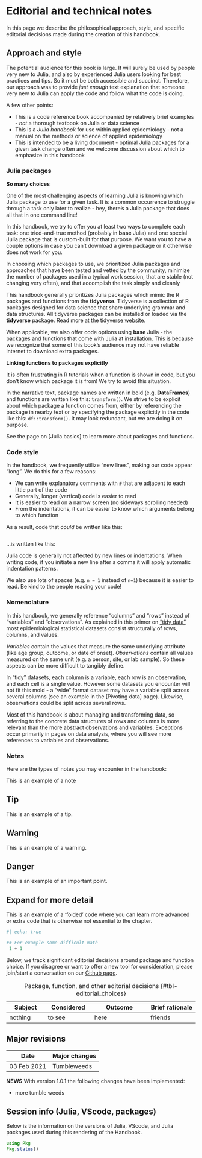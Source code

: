 # Editorial and technical notes { }

In this page we describe the philosophical approach, style, and specific editorial decisions made during the creation of this handbook.  


## Approach and style

The potential audience for this book is large. It will surely be used by people very new to Julia, and also by experienced Julia users looking for best practices and tips. So it must be both accessible and succinct. Therefore, our approach was to provide *just enough* text explanation that someone very new to Julia can apply the code and follow what the code is doing.  

A few other points:  

* This is a code reference book accompanied by relatively brief examples - *not* a thorough textbook on Julia or data science  
* This is a *Julia handbook* for use within applied epidemiology - not a manual on the methods or science of applied epidemiology  
* This is intended to be a living document - optimal Julia packages for a given task change often and we welcome discussion about which to emphasize in this handbook  

### Julia packages {.unnumbered}

**So many choices**  

One of the most challenging aspects of learning Julia is knowing which Julia package to use for a given task. It is a common occurrence to struggle through a task only later to realize - hey, there's a Julia package that does all that in one command line!  

In this handbook, we try to offer you at least two ways to complete each task: one tried-and-true method (probably in **base** Julia) and one special Julia package that is custom-built for that purpose. We want you to have a couple options in case you can't download a given package or it otherwise does not work for you.  

In choosing which packages to use, we prioritized Julia packages and approaches that have been tested and vetted by the community, minimize the number of packages used in a typical work session, that are stable (not changing very often), and that accomplish the task simply and cleanly  

This handbook generally prioritizes Julia packages which mimic the R packages and functions from the **tidyverse**. Tidyverse is a collection of R packages designed for data science that share underlying grammar and data structures. All tidyverse packages can be installed or loaded via the **tidyverse** package. Read more at the [tidyverse website](https://www.tidyverse.org/).  

When applicable, we also offer code options using **base** Julia - the packages and functions that come with Julia at installation. This is because we recognize that some of this book's audience may not have reliable internet to download extra packages.  

**Linking functions to packages explicitly**

It is often frustrating in R tutorials when a function is shown in code, but you don't know which package it is from! We try to avoid this situation.  

In the narrative text, package names are written in bold (e.g. **DataFrames**) and functions are written like this: `transform()`. We strive to be explicit about which package a function comes from, either by referencing the package in nearby text or by specifying the package explicitly in the code like this: `df::transform()`. It may look redundant, but we are doing it on purpose.  

See the page on [Julia basics] to learn more about packages and functions.  

### Code style {.unnumbered}

In the handbook, we frequently utilize "new lines", making our code appear "long". We do this for a few reasons:  

* We can write explanatory comments with `#` that are adjacent to each little part of the code  
* Generally, longer (vertical) code is easier to read  
* It is easier to read on a narrow screen (no sideways scrolling needed)  
* From the indentations, it can be easier to know which arguments belong to which function  

As a result, code that *could* be written like this:  

```julia


```

...is written like this:  

Julia code is generally not affected by new lines or indentations. When writing code, if you initiate a new line after a comma it will apply automatic indentation patterns. 

We also use lots of spaces (e.g. `n = 1` instead of `n=1`) because it is easier to read. Be kind to the people reading your code!  

### Nomenclature {.unnumbered}  

In this handbook, we generally reference "columns" and "rows" instead of "variables" and "observations". As explained in this primer on ["tidy data"](https://tidyr.tidyverse.org/articles/tidy-data.html), most epidemiological statistical datasets consist structurally of rows, columns, and values.  

*Variables* contain the values that measure the same underlying attribute (like age group, outcome, or date of onset). *Observations* contain all values measured on the same unit (e.g. a person, site, or lab sample). So these aspects can be more difficult to tangibly define.  

In "tidy" datasets, each column is a variable, each row is an observation, and each cell is a single value. However some datasets you encounter will not fit this mold - a "wide" format dataset may have a variable split across several columns (see an example in the [Pivoting data] page). Likewise, observations could be split across several rows.  

Most of this handbook is about managing and transforming data, so referring to the concrete data structures of rows and columns is more relevant than the more abstract observations and variables. Exceptions occur primarily in pages on data analysis, where you will see more references to variables and observations.  

### Notes {.unnumbered} 

Here are the types of notes you may encounter in the handbook: 


::: {.callout-note}
This is an example of a note
:::


::: {.callout-tip}
## Tip 
This is an example of a tip. 
:::



::: {.callout-warning}
## Warning

This is an example of a warning.
:::


::: {.callout-important}
## Danger

This is an example of an important point.
:::



::: {.callout-caution collapse="true"}
## Expand for more detail

This is an example of a 'folded' code where you can learn more advanced or extra code that is otherwise not essential to the chapter. 


```julia
#| echo: true

## For example some difficult math
 1 + 1 
```
:::

Below, we track significant editorial decisions around package and function choice. If you disagree or want to offer a new tool for consideration, please join/start a conversation on our [Github page](https://github.com/appliedepi/epijuliahandbook_eng).    




Subject           |     Considered      |   Outcome              |    Brief rationale   
----------------- | --------------------|------------------------|---------------------
nothing           | to see              |here                    | friends

: Package, function, and other editorial decisions {#tbl-editorial_choices}

## Major revisions  


Date           |Major changes        
---------------| ------------------------   
03 Feb 2021    |Tumbleweeds

**NEWS**
With version 1.0.1 the following changes have been implemented:  

* more tumble weeds 


## Session info (Julia, VScode, packages)  

Below is the information on the versions of Julia, VScode, and Julia packages used during this rendering of the Handbook.  


```julia
using Pkg
Pkg.status()
```
